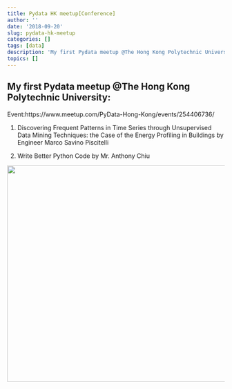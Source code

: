 ```yaml
---
title: Pydata HK meetup[Conference]
author: ''
date: '2018-09-20'
slug: pydata-hk-meetup
categories: []
tags: [data]
description: 'My first Pydata meetup @The Hong Kong Polytechnic University'
topics: []
---
```



## My first Pydata meetup @The Hong Kong Polytechnic University:

Event:https://www.meetup.com/PyData-Hong-Kong/events/254406736/

1. Discovering Frequent Patterns in Time Series through Unsupervised Data Mining Techniques: the Case of the Energy Profiling in Buildings by Engineer Marco Savino Piscitelli

2. Write Better Python Code by Mr. Anthony Chiu 

![](/post/pydata-hk-meetup/pydata-hk-meetup_1809_01.jpg){width=730px height=500px}

